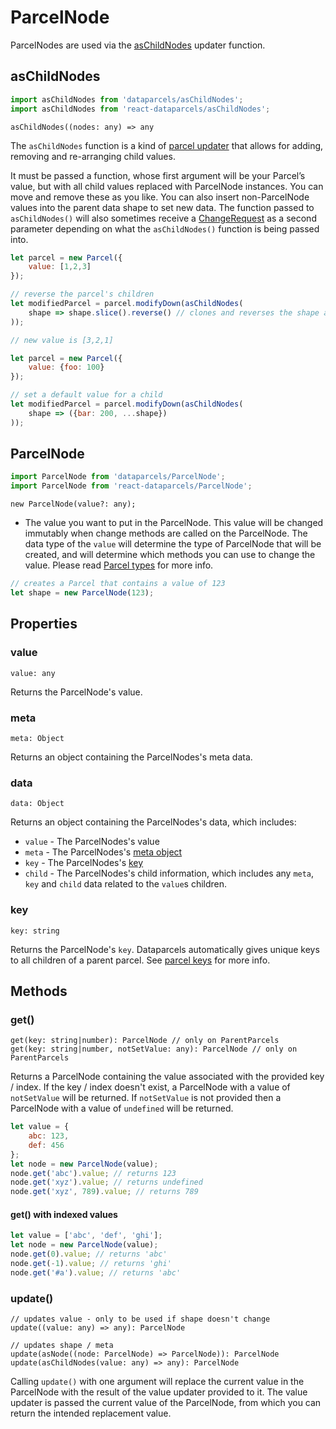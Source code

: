 


# ParcelNode

<ApiPageIcon src={IconParcelNode} />

ParcelNodes are used via the [asChildNodes](#asChildNodes) updater function.

## asChildNodes

```js
import asChildNodes from 'dataparcels/asChildNodes';
import asChildNodes from 'react-dataparcels/asChildNodes';
```

```flow
asChildNodes((nodes: any) => any
```

The `asChildNodes` function is a kind of [parcel updater](/parcel-updaters) that allows for adding, removing and re-arranging child values.

It must be passed a function, whose first argument will be your Parcel’s value, but with all child values replaced with ParcelNode instances. You can move and remove these as you like. You can also insert non-ParcelNode values into the parent data shape to set new data. The function passed to `asChildNodes()` will also sometimes receive a [ChangeRequest](/api/ChangeRequest) as a second parameter depending on what the `asChildNodes()` function is being passed into.

```js
let parcel = new Parcel({
    value: [1,2,3]
});

// reverse the parcel's children
let modifiedParcel = parcel.modifyDown(asChildNodes(
    shape => shape.slice().reverse() // clones and reverses the shape array
));

// new value is [3,2,1]
```

```js
let parcel = new Parcel({
    value: {foo: 100}
});

// set a default value for a child
let modifiedParcel = parcel.modifyDown(asChildNodes(
    shape => ({bar: 200, ...shape})
));
```

## ParcelNode

```js
import ParcelNode from 'dataparcels/ParcelNode';
import ParcelNode from 'react-dataparcels/ParcelNode';
```

```flow
new ParcelNode(value?: any);
```

* <Param name="value" optional type="any" default="undefined" />

  The value you want to put in the ParcelNode. This value will be changed immutably when change methods are called on the ParcelNode. The data type of the `value` will determine the type of ParcelNode that will be created, and will determine which methods you can use to change the value. Please read [Parcel types](/parcel-types) for more info.

```js
// creates a Parcel that contains a value of 123
let shape = new ParcelNode(123);
```

## <Text textStyle="weak">Properties</Text>

### value

```flow
value: any
```

Returns the ParcelNode's value.

### meta

```flow
meta: Object
```
Returns an object containing the ParcelNodes's meta data.

### data

```flow
data: Object
```

Returns an object containing the ParcelNodes's data, which includes:
* `value` - The ParcelNodes's value
* `meta` - The ParcelNodes's [meta object](/parcel-meta)
* `key` - The ParcelNodes's [key](/parcel-keys)
* `child` - The ParcelNodes's child information, which includes any `meta`, `key` and `child` data related to the `value`s children.

### key

```flow
key: string
```

Returns the ParcelNode's `key`. Dataparcels automatically gives unique keys to all children of a parent parcel. See [parcel keys](/parcel-keys) for more info.

## <Text textStyle="weak">Methods</Text>

### get()

```flow
get(key: string|number): ParcelNode // only on ParentParcels
get(key: string|number, notSetValue: any): ParcelNode // only on ParentParcels
```

Returns a ParcelNode containing the value associated with the provided key / index.
If the key / index doesn't exist, a ParcelNode with a value of `notSetValue` will be returned.
If `notSetValue` is not provided then a ParcelNode with a value of
 `undefined` will be returned.

```js
let value = {
    abc: 123,
    def: 456
};
let node = new ParcelNode(value);
node.get('abc').value; // returns 123
node.get('xyz').value; // returns undefined
node.get('xyz', 789).value; // returns 789
```

#### get() with indexed values

<IndexedKeys />

```js
let value = ['abc', 'def', 'ghi'];
let node = new ParcelNode(value);
node.get(0).value; // returns 'abc'
node.get(-1).value; // returns 'ghi'
node.get('#a').value; // returns 'abc'
```

### update()

```flow
// updates value - only to be used if shape doesn't change
update((value: any) => any): ParcelNode

// updates shape / meta
update(asNode((node: ParcelNode) => ParcelNode)): ParcelNode
update(asChildNodes(value: any) => any): ParcelNode
```

Calling `update()` with one argument will replace the current value in the ParcelNode with the result of the value updater provided to it. The value updater is passed the current value of the ParcelNode, from which you can return the intended replacement value.

<ValueUpdater />
